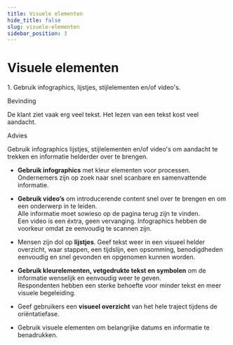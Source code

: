 ```yaml
---
title: Visuele elementen
hide_title: false
slug: visuele-elementen
sidebar_position: 3
---
```



# Visuele elementen

<Heading type="h2">1. Gebruik infographics, lijstjes, stijlelementen en/of video's.</Heading>

<Heading type="h3">Bevinding</Heading>
<p>De klant ziet vaak erg veel tekst. Het lezen van een tekst kost veel aandacht.</p>

<Heading type="h3">Advies</Heading>
<p>
  Gebruik infographics lijstjes, stijlelementen en/of video's om aandacht te trekken en informatie helderder over te
  brengen.
</p>

- **Gebruik infographics** met kleur elementen voor processen.<br/>
  Ondernemers zijn op zoek naar snel scanbare en samenvattende informatie.
- **Gebruik video’s** om introducerende content snel over te brengen en om een onderwerp in te leiden.<br/>
  Alle informatie moet sowieso op de pagina terug zijn te vinden.<br/>
  Een video is een éxtra, geen vervanging. Infographics hebben de voorkeur omdat ze eenvoudig te scannen zijn.
- Mensen zijn dol op **lijstjes**. Geef tekst weer in een visueel helder overzicht, waar stappen, een tijdslijn, een opsomming, benodigdheden eenvoudig en snel gevonden en opgenomen kunnen worden.

- **Gebruik kleurelementen, vetgedrukte tekst en symbolen** om de informatie wenselijk en eenvoudig weer te geven.<br/>
  Respondenten hebben een sterke behoefte voor minder tekst en meer visuele begeleiding.
- Geef gebruikers een **visueel overzicht** van het hele traject tijdens de oriëntatiefase.
- Gebruik visuele elementen om belangrijke datums en informatie te
  benadrukken.

